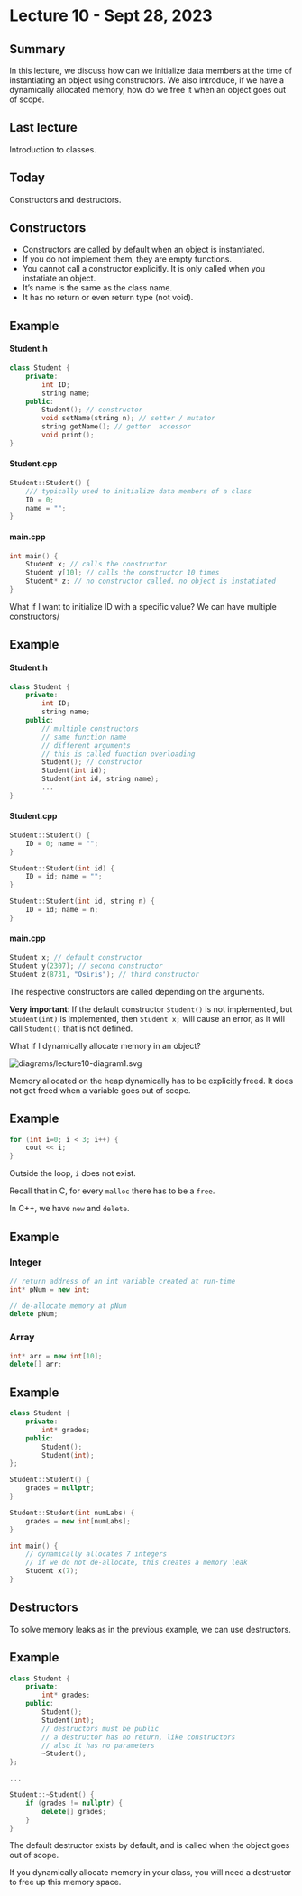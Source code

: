 # Lecture 10 - Sept 28, 2023

## Summary

In this lecture, we discuss how can we initialize data members at the time of
instantiating an object using constructors. We also introduce, if we have a
dynamically allocated memory, how do we free it when an object goes out of scope.

## Last lecture

Introduction to classes.

## Today

Constructors and destructors.

## Constructors

* Constructors are called by default when an object is instantiated.
* If you do not implement them, they are empty functions.
* You cannot call a constructor explicitly. It is only called when you
 instatiate an object.
* It's name is the same as the class name.
* It has no return or even return type (not void).

::: {.callout-note icon=false}
## Example

#### Student.h

```cpp
class Student {
	private:
		int ID;
		string name;
	public:
		Student(); // constructor
		void setName(string n); // setter / mutator
		string getName(); // getter  accessor
		void print();
}
```

#### Student.cpp

```cpp
Student::Student() {
	/// typically used to initialize data members of a class
	ID = 0;
	name = "";
}
```

#### main.cpp

```cpp
int main() {
	Student x; // calls the constructor
	Student y[10]; // calls the constructor 10 times
	Student* z; // no constructor called, no object is instatiated
}
```
:::

What if I want to initialize ID with a specific value? We can have multiple
constructors/

::: {.callout-note icon=false}
## Example

#### Student.h

```cpp
class Student {
	private:
		int ID;
		string name;
	public:
		// multiple constructors
		// same function name
		// different arguments
		// this is called function overloading
		Student(); // constructor
		Student(int id);
		Student(int id, string name);
		...
}
```

#### Student.cpp

```cpp
Student::Student() {
	ID = 0; name = "";
}

Student::Student(int id) {
	ID = id; name = "";
}

Student::Student(int id, string n) {
	ID = id; name = n;
}
```

#### main.cpp

```cpp
Student x; // default constructor
Student y(2307); // second constructor
Student z(8731, "Osiris"); // third constructor
```
:::

The respective constructors are called depending on the arguments.

**Very important**: If the default constructor `Student()` is not implemented,
but `Student(int)` is implemented, then `Student x;` will cause an error, as it
will call `Student()` that is not defined.

What if I dynamically allocate memory in an object?

<img src="diagrams/lecture10-diagram1.svg" alt="diagrams/lecture10-diagram1.svg">

Memory allocated on the heap dynamically has to be explicitly freed. It does not
get freed when a variable goes out of scope.

::: {.callout-note icon=false}
## Example

```cpp
for (int i=0; i < 3; i++) {
	cout << i;
}
```

Outside the loop, `i` does not exist.
:::

Recall that in C, for every `malloc` there has to be a `free`.

In C++, we have `new` and `delete`.

::: {.callout-note icon=false}
## Example

### Integer

```cpp
// return address of an int variable created at run-time
int* pNum = new int;

// de-allocate memory at pNum
delete pNum;
```

### Array

```cpp
int* arr = new int[10];
delete[] arr;
```
:::

::: {.callout-note icon=false}
## Example

```cpp
class Student {
	private:
		int* grades;
	public:
		Student();
		Student(int);
};

Student::Student() {
	grades = nullptr;
}

Student::Student(int numLabs) {
	grades = new int[numLabs];
}

int main() {
	// dynamically allocates 7 integers
	// if we do not de-allocate, this creates a memory leak
	Student x(7);
}
```
:::

## Destructors

To solve memory leaks as in the previous example, we can use destructors.

::: {.callout-note icon=false}
## Example

```cpp
class Student {
	private:
		int* grades;
	public:
		Student();
		Student(int);
		// destructors must be public
		// a destructor has no return, like constructors
		// also it has no parameters
		~Student();
};

...

Student::~Student() {
	if (grades != nullptr) {
		delete[] grades;
	}
}
```
:::

The default destructor exists by default, and is called when the object goes out
of scope.

If you dynamically allocate memory in your class, you will need a destructor to
free up this memory space.
